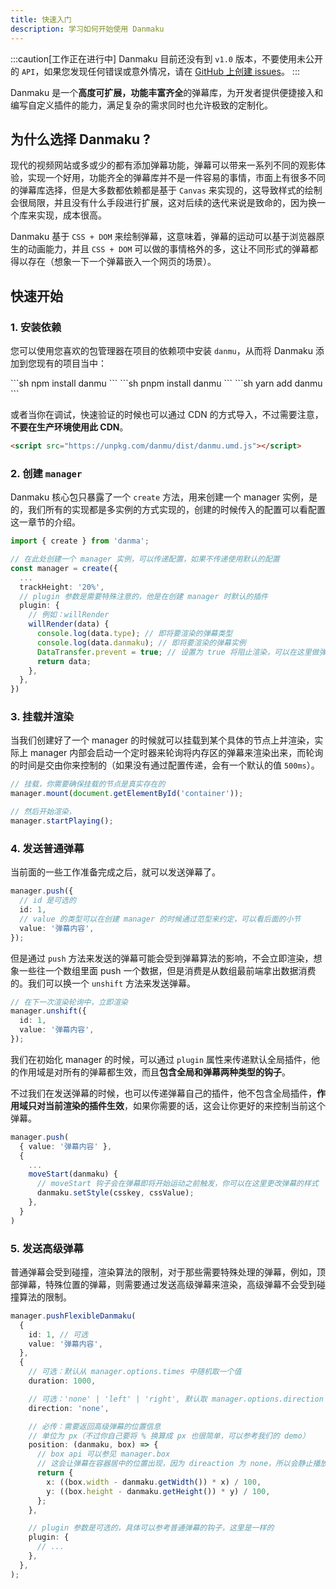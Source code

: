 ```yaml
---
title: 快速入门
description: 学习如何开始使用 Danmaku
---
```



:::caution[工作正在进行中]
Danmaku 目前还没有到 `v1.0` 版本，不要使用未公开的 `API`，如果您发现任何错误或意外情况，请在 [GitHub 上创建 issues](https://github.com/imtaotao/danmu/issues/new)。
:::

Danmaku 是一个**高度可扩展，功能丰富齐全**的弹幕库，为开发者提供便捷接入和编写自定义插件的能力，满足复杂的需求同时也允许极致的定制化。

## 为什么选择 Danmaku ?

现代的视频网站或多或少的都有添加弹幕功能，弹幕可以带来一系列不同的观影体验，实现一个好用，功能齐全的弹幕库并不是一件容易的事情，市面上有很多不同的弹幕库选择，但是大多数都依赖都是基于 `Canvas` 来实现的，这导致样式的绘制会很局限，并且没有什么手段进行扩展，这对后续的迭代来说是致命的，因为换一个库来实现，成本很高。

Danmaku 基于 `CSS + DOM` 来绘制弹幕，这意味着，弹幕的运动可以基于浏览器原生的动画能力，并且 `CSS + DOM` 可以做的事情格外的多，这让不同形式的弹幕都得以存在（想象一下一个弹幕嵌入一个网页的场景）。

## 快速开始

### 1. 安装依赖

您可以使用您喜欢的包管理器在项目的依赖项中安装 `danmu`，从而将 Danmaku 添加到您现有的项目当中：

<Tabs>
  <TabItem label="npm">```sh npm install danmu ```</TabItem>
  <TabItem label="pnpm">```sh pnpm install danmu ```</TabItem>
  <TabItem label="Yarn">```sh yarn add danmu ```</TabItem>
</Tabs>

或者当你在调试，快速验证的时候也可以通过 CDN 的方式导入，不过需要注意，**不要在生产环境使用此 CDN**。

```html
<script src="https://unpkg.com/danmu/dist/danmu.umd.js"></script>
```

### 2. 创建 `manager`

Danmaku 核心包只暴露了一个 `create` 方法，用来创建一个 manager 实例，是的，我们所有的实现都是多实例的方式实现的，创建的时候传入的配置可以看配置这一章节的介绍。

```ts {9-14}
import { create } from 'danma';

// 在此处创建一个 manager 实例，可以传递配置，如果不传递使用默认的配置
const manager = create({
  ...
  trackHeight: '20%',
  // plugin 参数是需要特殊注意的，他是在创建 manager 时默认的插件
  plugin: {
    // 例如：willRender
    willRender(data) {
      console.log(data.type); // 即将要渲染的弹幕类型
      console.log(data.danmaku); // 即将要渲染的弹幕实例
      DataTransfer.prevent = true; // 设置为 true 将阻止渲染，可以在这里做弹幕过滤工作
      return data;
    },
  },
})
```

### 3. 挂载并渲染

当我们创建好了一个 manager 的时候就可以挂载到某个具体的节点上并渲染，实际上 manager 内部会启动一个定时器来轮询将内存区的弹幕来渲染出来，而轮询的时间是交由你来控制的（如果没有通过配置传递，会有一个默认的值 `500ms`）。

```ts
// 挂载，你需要确保挂载的节点是真实存在的
manager.mount(document.getElementById('container'));

// 然后开始渲染，
manager.startPlaying();
```

### 4. 发送普通弹幕

当前面的一些工作准备完成之后，就可以发送弹幕了。

```ts
manager.push({
  // id 是可选的
  id: 1,
  // value 的类型可以在创建 manager 的时候通过范型来约定，可以看后面的小节
  value: '弹幕内容',
});
```

但是通过 `push` 方法来发送的弹幕可能会受到弹幕算法的影响，不会立即渲染，想象一些往一个数组里面 push 一个数据，但是消费是从数组最前端拿出数据消费的。我们可以换一个 `unshift` 方法来发送弹幕。

```ts
// 在下一次渲染轮询中，立即渲染
manager.unshift({
  id: 1,
  value: '弹幕内容',
});
```

我们在初始化 manager 的时候，可以通过 `plugin` 属性来传递默认全局插件，他的作用域是对所有的弹幕都生效，而且**包含全局和弹幕两种类型的钩子**。

不过我们在发送弹幕的时候，也可以传递弹幕自己的插件，他不包含全局插件，**作用域只对当前渲染的插件生效**，如果你需要的话，这会让你更好的来控制当前这个弹幕。

```ts
manager.push(
  { value: '弹幕内容' },
  {
    ...
    moveStart(danmaku) {
      // moveStart 钩子会在弹幕即将开始运动之前触发，你可以在这里更改弹幕的样式
      danmaku.setStyle(csskey, cssValue);
    },
  }
)
```

### 5. 发送高级弹幕

普通弹幕会受到碰撞，渲染算法的限制，对于那些需要特殊处理的弹幕，例如，顶部弹幕，特殊位置的弹幕，则需要通过发送高级弹幕来渲染，高级弹幕不会受到碰撞算法的限制。

```ts {19-20}
manager.pushFlexibleDanmaku(
  {
    id: 1, // 可选
    value: '弹幕内容',
  },
  {
    // 可选：默认从 manager.options.times 中随机取一个值
    duration: 1000,

    // 可选：'none' | 'left' | 'right', 默认取 manager.options.direction 的值
    direction: 'none',

    // 必传：需要返回高级弹幕的位置信息
    // 单位为 px（不过你自己要将 % 换算成 px 也很简单，可以参考我们的 demo）
    position: (danmaku, box) => {
      // box api 可以参见 manager.box
      // 这会让弹幕在容器居中的位置出现，因为 direaction 为 none，所以会静止播放 1s
      return {
        x: ((box.width - danmaku.getWidth()) * x) / 100,
        y: ((box.height - danmaku.getHeight()) * y) / 100,
      };
    },

    // plugin 参数是可选的，具体可以参考普通弹幕的钩子，这里是一样的
    plugin: {
      // ...
    },
  },
);
```
